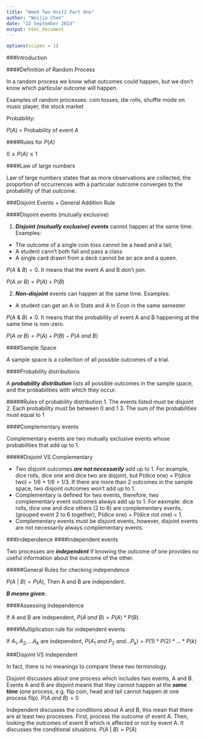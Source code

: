 ```yaml
---
title: "Week Two Unit2 Part One"
author: "Weijia Chen"
date: "22 September 2014"
output: html_document
---
```


```r
options(scipen = 1)
```

###Introduction

####Definition of Random Process

In a random process we know what outcomes could happen, but we don't know which particular outcome will happen.

Examples of random processes: coin tosses, die rolls, shuffle mode on music player, the stock market

Probability:

$P(A)$ = Probability of event $A$

####Rules for $P(A)$

$0 \leq P(A) \leq 1$

####Law of large numbers

Law of large numbers states that as more observations are collected, the proportion of occurrences with a particular outcome converges to the probability of that outcome.

###Disjoint Events + General Addition Rule

####Disjoint events (mutually exclusive)

1. **_Disjoint (mutually exclusive) events_** cannot happen at the same time. Examples: 
+ The outcome of a single coin toss cannot be a head and a tail;
+ A student cann't both fail and pass a class
+ A single card drawn from a deck cannot be an ace and a queen.

$P(A \ \& \ B) = 0$. It means that the event A and B don't join. 

$P(A \ or \ B) = P(A) + P(B)$

2. **_Non-disjoint_** events can happen at the same time. Examples:
+ A student can get an A in Stats and A in Econ in the same semester.

$P(A \ \& \ B) \neq 0$. It means that the probability of event A and B happening at the same time is non-zero.

$P(A \ or \ B) = P(A) + P(B) - P(A \ and \ B)$

####Sample Space

A sample space is a collection of all possible outcomes of a trial.

####Probability distributions

A **_probability distribution_** lists all possible outcomes in the sample space, and the probabilities with which they occur.

#####Rules of probability distribution
1. The events listed must be disjoint
2. Each probability must be between 0 and 1
3. The sum of the probabilities must equal to 1

####Complementary events

Complementary events are two mutually exclusive events whose probabilities that add up to 1.

#####Disjoint VS Complementary

+ Two disjoint outcomes **_are not necessarily_** add up to 1. For example, dice rolls, dice one and dice two are disjoint, but P(dice one) + P(dice two) = 1/6 + 1/6 = 1/3. If there are more than 2 outcomes in the sample space, two disjoint outcomes won't add up to 1.
+ Complementary is defined for two events, therefore, two complementary event outcomes always add up to 1. For eaxmple: dice rolls, dice one and dice others (2 to 6) are complementary events, (grouped event 2 to 6 together), P(dice one) + P(dice not one) = 1.
+ Complementary events must be disjoint events, however, disjoint events are not necessarily always complementary events.

###Independence
####Independent events

Two processes are **_independent_** if knowing the outcome of one provides no useful information about the outcome of the other.

#####General Rules for checking independence

$P(A \ | \ B) = P(A)$, Then A and B are independent.

**_B means given_**.

####Assessing Independence

If A and B are independent, $P(A \ and \ B) = P(A) * P(B)$.

####Multiplication rule for independent events

If $A_{1}, A_{2}, ... A_{k}$ are independent, $P(A_{1} \ and \ P_{2} \ and ... P_{k}) = P(1) * P(2) * ... * P(k)$ 

###Disjoint VS Independent

In fact, there is no meanings to compare these two terminology. 

Disjoint discusses about one process which includes two events, A and B. Events A and B are disjoint means that they cannot happen at the **_same time_** (one process, e.g. flip coin, head and tail cannot happen at one process filp).
$P(A \ and \ B) = 0$

Independent discusses the conditions about A and B, this mean that there are at least two processes. First, process the outcome of event A. Then, looking the outcomes of event B which is affected or not by event A. It discusses the conditional situaitons. $P(A \ | \ B) = P(A)$
